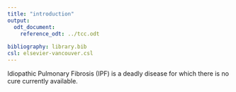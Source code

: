 ```yaml
---
title: "introduction"
output: 
  odt_document:
    reference_odt: ../tcc.odt
    
bibliography: library.bib
csl: elsevier-vancouver.csl
---
```





Idiopathic Pulmonary Fibrosis (IPF) is a deadly disease for which there is no cure currently available.
